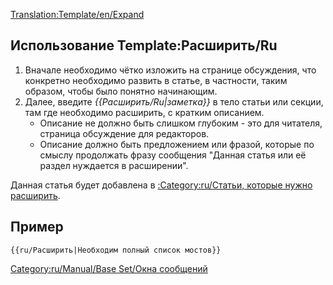 <noinclude>[[Translation:Template/en/Expand]]</noinclude>{{en/Ambox| type  = notice
| image = en/Manual/Base Set/Paper-plus.png
| text  = Данная статья или её раздел нуждается в '''расширении'''.<br/>{{{1|}}}
<div style="font-size: 80%">
*Вы можете найти более подробную информацию о том, что именно необходимо сделать, на странице [[Talk:{{PAGENAME}}|обсуждения]] данной статьи.
*Используйте [[en/Wiki/Manual of Style|руководство по стилю]] для корректного редактирования.
*Помните, необходимо удалить данный шаблон после того, как статья будет расширена.
</div>
}}<includeonly>{{{2|[[Category:ru/Статьи, которые нужно расширить]]}}}</includeonly><noinclude>

==Использование Template:Расширить/Ru==
#Вначале необходимо чётко изложить на странице обсуждения, что конкретно необходимо развить в статье, в частности, таким образом, чтобы было понятно начинающим.  
#Далее, введите ''<nowiki>{{</nowiki>Расширить/Ru|заметка<nowiki>}}</nowiki>'' в тело статьи или секции, там где необходимо расширить, с кратким описанием.  
#*Описание не должно быть слишком глубоким - это для читателя, страница обсуждение для редакторов.
#*Описание должно быть предложением или фразой, которые по смыслу продолжать фразу сообщения "Данная статья или её раздел нуждается в расширении".

Данная статья будет добавлена в [[:Category:ru/Статьи, которые нужно расширить]].

==Пример==
<pre>{{ru/Расширить|Необходим полный список мостов}}</pre>
{{ru/Расширить|Необходим полный список мостов|2=}}


[[Category:ru/Manual/Base Set/Окна сообщений]]</noinclude>